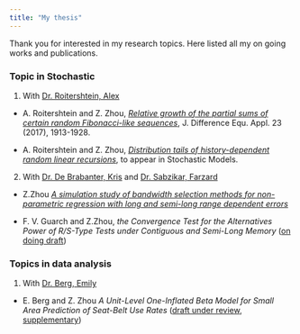 ```yaml
---
title: "My thesis"
---
```


Thank you for interested in my research topics. Here listed all my on going works and publications.

### **Topic in Stochastic**
1. With [Dr. Roitershtein, Alex](https://people.tamu.edu/~roiterst/)

- A. Roitershtein and Z. Zhou, [*Relative growth of the partial sums of certain random Fibonacci-like sequences*](https://doi.org/10.1080/10236198.2017.1378353), J. Difference Equ. Appl. 23 (2017), 1913-1928.

- A. Roitershtein and Z. Zhou, [*Distribution tails of history-dependent random linear recursions*](https://doi.org/10.1080/15326349.2021.2003712), to appear in Stochastic Models.

2. With [Dr. De Brabanter, Kris](https://www.stat.iastate.edu/people/kris-de-brabanter) and [Dr. Sabzikar, Farzard](https://www.stat.iastate.edu/people/farzad-sabzikar)

- Z.Zhou [*A simulation study of bandwidth selection methods for non-parametric regression with long and semi-long range dependent errors*](MSCC.pdf)

- F. V. Guarch and Z.Zhou, *the Convergence Test for the Alternatives Power of R/S-Type Tests under Contiguous and Semi-Long Memory* ([on doing draft](rs.pdf))

### **Topics in data analysis**
1. With [Dr. Berg, Emily](https://www.stat.iastate.edu/people/emily-berg)

- E. Berg and Z. Zhou *A Unit-Level One-Inflated Beta Model for Small Area Prediction of Seat-Belt Use Rates* ([draft under review](UnitBeta-paper.pdf),  [supplementary](UnitBeta-supplymentary.pdf))
